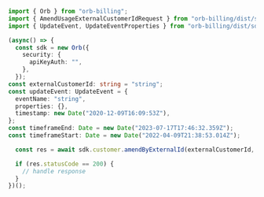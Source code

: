 ```typescript AmendUsageExternalCustomerId.ts
import { Orb } from "orb-billing";
import { AmendUsageExternalCustomerIdRequest } from "orb-billing/dist/sdk/models/operations";
import { UpdateEvent, UpdateEventProperties } from "orb-billing/dist/sdk/models/shared";

(async() => {
  const sdk = new Orb({
    security: {
      apiKeyAuth: "",
    },
  });
const externalCustomerId: string = "string";
const updateEvent: UpdateEvent = {
  eventName: "string",
  properties: {},
  timestamp: new Date("2020-12-09T16:09:53Z"),
};
const timeframeEnd: Date = new Date("2023-07-17T17:46:32.359Z");
const timeframeStart: Date = new Date("2022-04-09T21:38:53.014Z");

  const res = await sdk.customer.amendByExternalId(externalCustomerId, updateEvent, timeframeEnd, timeframeStart);

  if (res.statusCode == 200) {
    // handle response
  }
})();
```
